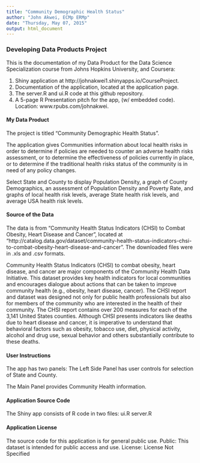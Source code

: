 ```yaml
---
title: "Community Demographic Health Status"
author: "John Akwei, ECMp ERMp"
date: "Thursday, May 07, 2015"
output: html_document
---
```


### Developing Data Products Project
This is the documentation of my Data Product for the Data Science Specialization course from Johns Hopkins University, and Coursera:

1) Shiny application at http://johnakwei1.shinyapps.io/CourseProject.
2) Documentation of the application, located at the application page.
3) The server.R and ui.R code at this github repository.
4) A 5-page R Presentation pitch for the app, (w/ embedded code). Location: www.rpubs.com/johnakwei.

#### My Data Product
The project is titled "Community Demographic Health Status".

The application gives Communities information about local health risks in order to determine if policies are needed to counter an adverse health risks assessment, or to determine the effectiveness of policies currently in place, or to determine if the traditional health risks status of the community is in need of any policy changes.

Select State and County to display Population Density, a graph of County Demographics, an assessment of Population Density and Poverty Rate, and graphs of local health risk levels, average State health risk levels, and average USA health risk levels.

#### Source of the Data
The data is from "Community Health Status Indicators (CHSI) to Combat Obesity, Heart Disease and Cancer", located at "http://catalog.data.gov/dataset/community-health-status-indicators-chsi-to-combat-obesity-heart-disease-and-cancer". The downloaded files were in .xls and .csv formats.

Community Health Status Indicators (CHSI) to combat obesity, heart disease, and cancer are major components of the Community Health Data Initiative. This dataset provides key health indicators for local communities and encourages dialogue about actions that can be taken to improve community health (e.g., obesity, heart disease, cancer). The CHSI report and dataset was designed not only for public health professionals but also for members of the community who are interested in the health of their community. The CHSI report contains over 200 measures for each of the 3,141 United States counties. Although CHSI presents indicators like deaths due to heart disease and cancer, it is imperative to understand that behavioral factors such as obesity, tobacco use, diet, physical activity, alcohol and drug use, sexual behavior and others substantially contribute to these deaths.

#### User Instructions
The app has two panels:
The Left Side Panel has user controls for selection of State and County.

The Main Panel provides Community Health information.

#### Application Source Code
The Shiny app consists of R code in two files:
ui.R
server.R

#### Application License
The source code for this application is for general public use.
Public: This dataset is intended for public access and use.
License: License Not Specified